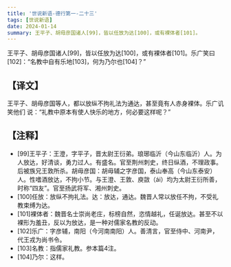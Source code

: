 ```yaml
---
title: '世说新语-德行第一-二十三'
tags: [世说新语]
date: 2024-01-14
summary: 王平子、胡毋彦国诸人[99]，皆以任放为达[100]，或有裸体者[101]。
---
```


王平子、胡毋彦国诸人[99]，皆以任放为达[100]，或有裸体者[101]。乐广笑曰
[102]：“名教中自有乐地[103]，何为乃尔也[104]？”

## 【译文】

王平子、胡毋彦国等人，都以放纵不拘礼法为通达，甚至竟有人赤身裸体。乐广讥笑他们
说：“礼教中原本有使人快乐的地方，何必要这样呢？”

## 【注释】

- [99]王平子：王澄，字平子，晋太尉王衍弟。琅琊临沂（今山东临沂）人。为人放达，好清谈，勇力过人。有盛名。官至荆州刺史，终日纵酒，不理政事。后被族兄王敦所杀。胡毋彦国：胡毋辅之字彦国，泰山奉高（今山东泰安）人。性嗜酒放达，不拘小节。与王澄、王敦、庾敳（ái）均为太尉王衍所善，时称“四友”。官至扬武将军、湘州刺史。
- [100]任放：放纵不拘礼法。达：放达，通达。魏晋人常以放任不拘，不受礼教束缚为达。
- [101]裸体者：魏晋名士崇尚老庄，标榜自然，恣情越礼，任诞放达。甚至不以裸形为羞丑，反以为放达，是一种对儒家名教的反动。
- [102]乐广：字彦辅，南阳（今河南南阳）人。善清言，官至侍中、河南尹，代王戎为尚书令。
- [103]名教：指儒家礼教。参本篇4注。
- [104]乃尔：这样。